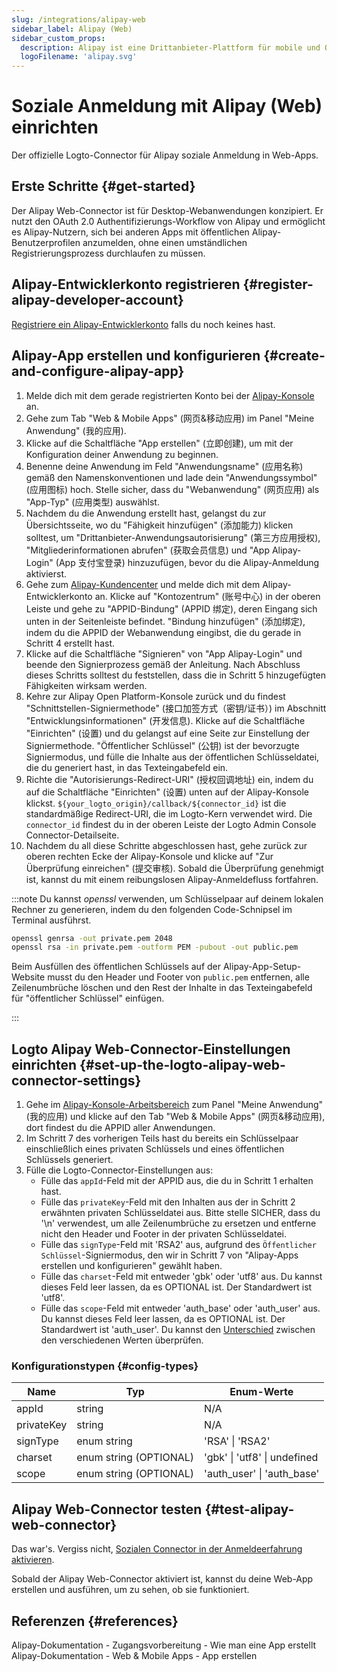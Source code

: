 ```yaml
---
slug: /integrations/alipay-web
sidebar_label: Alipay (Web)
sidebar_custom_props:
  description: Alipay ist eine Drittanbieter-Plattform für mobile und Online-Zahlungen.
  logoFilename: 'alipay.svg'
---
```



# Soziale Anmeldung mit Alipay (Web) einrichten

Der offizielle Logto-Connector für Alipay soziale Anmeldung in Web-Apps.

<GuideTip />

## Erste Schritte \{#get-started}

Der Alipay Web-Connector ist für Desktop-Webanwendungen konzipiert. Er nutzt den OAuth 2.0 Authentifizierungs-Workflow von Alipay und ermöglicht es Alipay-Nutzern, sich bei anderen Apps mit öffentlichen Alipay-Benutzerprofilen anzumelden, ohne einen umständlichen Registrierungsprozess durchlaufen zu müssen.

## Alipay-Entwicklerkonto registrieren \{#register-alipay-developer-account}

[Registriere ein Alipay-Entwicklerkonto](https://certifyweb.alipay.com/certify/reg/guide#/) falls du noch keines hast.

## Alipay-App erstellen und konfigurieren \{#create-and-configure-alipay-app}

1. Melde dich mit dem gerade registrierten Konto bei der [Alipay-Konsole](https://open.alipay.com/) an.
2. Gehe zum Tab "Web & Mobile Apps" (网页&移动应用) im Panel "Meine Anwendung" (我的应用).
3. Klicke auf die Schaltfläche "App erstellen" (立即创建), um mit der Konfiguration deiner Anwendung zu beginnen.
4. Benenne deine Anwendung im Feld "Anwendungsname" (应用名称) gemäß den Namenskonventionen und lade dein "Anwendungssymbol" (应用图标) hoch. Stelle sicher, dass du "Webanwendung" (网页应用) als "App-Typ" (应用类型) auswählst.
5. Nachdem du die Anwendung erstellt hast, gelangst du zur Übersichtsseite, wo du "Fähigkeit hinzufügen" (添加能力) klicken solltest, um "Drittanbieter-Anwendungsautorisierung" (第三方应用授权), "Mitgliederinformationen abrufen" (获取会员信息) und "App Alipay-Login" (App 支付宝登录) hinzuzufügen, bevor du die Alipay-Anmeldung aktivierst.
6. Gehe zum [Alipay-Kundencenter](https://b.alipay.com/index2.htm) und melde dich mit dem Alipay-Entwicklerkonto an. Klicke auf "Kontozentrum" (账号中心) in der oberen Leiste und gehe zu "APPID-Bindung" (APPID 绑定), deren Eingang sich unten in der Seitenleiste befindet. "Bindung hinzufügen" (添加绑定), indem du die APPID der Webanwendung eingibst, die du gerade in Schritt 4 erstellt hast.
7. Klicke auf die Schaltfläche "Signieren" von "App Alipay-Login" und beende den Signierprozess gemäß der Anleitung. Nach Abschluss dieses Schritts solltest du feststellen, dass die in Schritt 5 hinzugefügten Fähigkeiten wirksam werden.
8. Kehre zur Alipay Open Platform-Konsole zurück und du findest "Schnittstellen-Signiermethode" (接口加签方式（密钥/证书）) im Abschnitt "Entwicklungsinformationen" (开发信息). Klicke auf die Schaltfläche "Einrichten" (设置) und du gelangst auf eine Seite zur Einstellung der Signiermethode. "Öffentlicher Schlüssel" (公钥) ist der bevorzugte Signiermodus, und fülle die Inhalte aus der öffentlichen Schlüsseldatei, die du generiert hast, in das Texteingabefeld ein.
9. Richte die "Autorisierungs-Redirect-URI" (授权回调地址) ein, indem du auf die Schaltfläche "Einrichten" (设置) unten auf der Alipay-Konsole klickst. `${your_logto_origin}/callback/${connector_id}` ist die standardmäßige Redirect-URI, die im Logto-Kern verwendet wird. Die `connector_id` findest du in der oberen Leiste der Logto Admin Console Connector-Detailseite.
10. Nachdem du all diese Schritte abgeschlossen hast, gehe zurück zur oberen rechten Ecke der Alipay-Konsole und klicke auf "Zur Überprüfung einreichen" (提交审核). Sobald die Überprüfung genehmigt ist, kannst du mit einem reibungslosen Alipay-Anmeldefluss fortfahren.

:::note
Du kannst _openssl_ verwenden, um Schlüsselpaar auf deinem lokalen Rechner zu generieren, indem du den folgenden Code-Schnipsel im Terminal ausführst.

```bash
openssl genrsa -out private.pem 2048
openssl rsa -in private.pem -outform PEM -pubout -out public.pem
```

Beim Ausfüllen des öffentlichen Schlüssels auf der Alipay-App-Setup-Website musst du den Header und Footer von `public.pem` entfernen, alle Zeilenumbrüche löschen und den Rest der Inhalte in das Texteingabefeld für "öffentlicher Schlüssel" einfügen.

:::

## Logto Alipay Web-Connector-Einstellungen einrichten \{#set-up-the-logto-alipay-web-connector-settings}

1. Gehe im [Alipay-Konsole-Arbeitsbereich](https://open.alipay.com/dev/workspace) zum Panel "Meine Anwendung" (我的应用) und klicke auf den Tab "Web & Mobile Apps" (网页&移动应用), dort findest du die APPID aller Anwendungen.
2. Im Schritt 7 des vorherigen Teils hast du bereits ein Schlüsselpaar einschließlich eines privaten Schlüssels und eines öffentlichen Schlüssels generiert.
3. Fülle die Logto-Connector-Einstellungen aus:
   - Fülle das `appId`-Feld mit der APPID aus, die du in Schritt 1 erhalten hast.
   - Fülle das `privateKey`-Feld mit den Inhalten aus der in Schritt 2 erwähnten privaten Schlüsseldatei aus. Bitte stelle SICHER, dass du '\n' verwendest, um alle Zeilenumbrüche zu ersetzen und entferne nicht den Header und Footer in der privaten Schlüsseldatei.
   - Fülle das `signType`-Feld mit 'RSA2' aus, aufgrund des `Öffentlicher Schlüssel`-Signiermodus, den wir in Schritt 7 von "Alipay-Apps erstellen und konfigurieren" gewählt haben.
   - Fülle das `charset`-Feld mit entweder 'gbk' oder 'utf8' aus. Du kannst dieses Feld leer lassen, da es OPTIONAL ist. Der Standardwert ist 'utf8'.
   - Fülle das `scope`-Feld mit entweder 'auth_base' oder 'auth_user' aus. Du kannst dieses Feld leer lassen, da es OPTIONAL ist. Der Standardwert ist 'auth_user'. Du kannst den [Unterschied](https://opendocs.alipay.com/fw/api/105942) zwischen den verschiedenen Werten überprüfen.

### Konfigurationstypen \{#config-types}

| Name       | Typ                    | Enum-Werte                   |
| ---------- | ---------------------- | ---------------------------- |
| appId      | string                 | N/A                          |
| privateKey | string                 | N/A                          |
| signType   | enum string            | 'RSA' \| 'RSA2'              |
| charset    | enum string (OPTIONAL) | 'gbk' \| 'utf8' \| undefined |
| scope      | enum string (OPTIONAL) | 'auth_user' \| 'auth_base'   |

## Alipay Web-Connector testen \{#test-alipay-web-connector}

Das war's. Vergiss nicht, [Sozialen Connector in der Anmeldeerfahrung aktivieren](/connectors/social-connectors/#enable-social-sign-in).

Sobald der Alipay Web-Connector aktiviert ist, kannst du deine Web-App erstellen und ausführen, um zu sehen, ob sie funktioniert.

## Referenzen \{#references}

<Url href="https://opendocs.alipay.com/support/01rau6">
  Alipay-Dokumentation - Zugangsvorbereitung - Wie man eine App erstellt
</Url>

<Url href="https://opendocs.alipay.com/open/200/105310">
  Alipay-Dokumentation - Web & Mobile Apps - App erstellen
</Url>